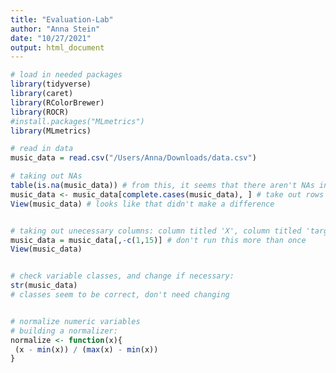 ```yaml
---
title: "Evaluation-Lab"
author: "Anna Stein"
date: "10/27/2021"
output: html_document
---
```

```r
# load in needed packages
library(tidyverse)
library(caret)
library(RColorBrewer)
library(ROCR)
#install.packages("MLmetrics")
library(MLmetrics)
```

```r
# read in data
music_data = read.csv("/Users/Anna/Downloads/data.csv")
```


```r
# taking out NAs
table(is.na(music_data)) # from this, it seems that there aren't NAs in this dataframe 
music_data <- music_data[complete.cases(music_data), ] # take out rows that contain NAs
View(music_data) # looks like that didn't make a difference


# taking out unecessary columns: column titled 'X', column titled 'target'
music_data = music_data[,-c(1,15)] # don't run this more than once 
View(music_data)


# check variable classes, and change if necessary: 
str(music_data)
# classes seem to be correct, don't need changing


# normalize numeric variables 
# building a normalizer: 
normalize <- function(x){
 (x - min(x)) / (max(x) - min(x))
}


```

